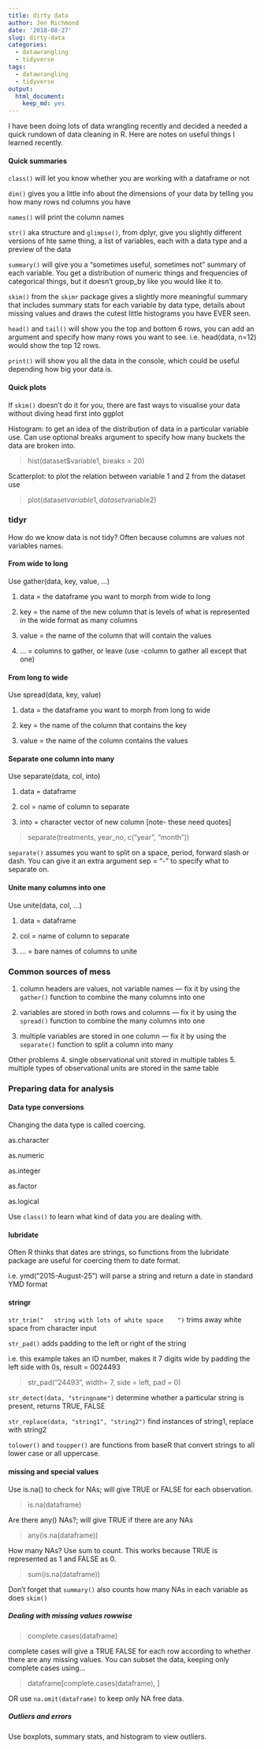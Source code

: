 ```yaml
---
title: dirty data
author: Jen Richmond
date: '2018-08-27'
slug: dirty-data
categories:
  - datawrangling
  - tidyverse
tags:
  - datawrangling
  - tidyverse
output:
  html_document:
    keep_md: yes
---
```


I have been doing lots of data wrangling recently and decided a needed a quick rundown of data cleaning in R. Here are notes on useful things I learned recently. 


#### Quick summaries

`class()` will let you know whether you are working with a dataframe or not

`dim()` gives you a little info about the dimensions of your data by telling you how many rows nd columns you have

`names()` will print the column names

`str()` aka structure and `glimpse()`, from dplyr, give you slightly different versions of hte same thing, a list of variables, each with a data type and a preview of the data

`summary()` will give you a "sometimes useful, sometimes not" summary of each variable. You get a distribution of numeric things and frequencies of categorical things, but it doesn't group_by like you would like it to. 

`skim()` from the `skimr` package gives a slightly more meaningful summary that includes summary stats for each variable by data type, details about missing values and draws the cutest little histograms you have EVER seen. 

`head()` and `tail()` will show you the top and bottom 6 rows, you can add an argument and specify how many rows you want to see. i.e. head(data, n=12) would show the top 12 rows. 

`print()` will show you all the data in the console, which could be useful depending how big your data is. 

#### Quick plots

If `skim()` doesn't do it for you, there are fast ways to visualise your data without diving head first into ggplot

Histogram: to get an idea of the distribution of data in a particular variable use. Can use optional breaks argument to specify how many buckets the data are broken into. 

> hist(dataset$variable1, breaks = 20)

Scatterplot: to plot the relation between variable 1 and 2 from the dataset use

> plot(dataset$variable1 , dataset$variable2) 

### tidyr 

How do we know data is not tidy? Often because columns are values not variables names. 

#### From wide to long 

Use gather(data, key, value, ...) 

1. data = the dataframe you want to morph from wide to long

2. key = the name of the new column that is levels of what is represented in the wide format as many columns

3. value = the name of the column that will contain the values

4. ... = columns to gather, or leave (use -column to gather all except that one)

#### From long to wide 

Use spread(data, key, value) 

1. data = the dataframe you want to morph from long to wide

2. key = the name of the column that contains the key 

3. value = the name of the column contains the values

#### Separate one column into many 

Use separate(data, col, into) 

1. data = dataframe

2. col = name of column to separate

3. into = character vector of new column [note- these need quotes]

> separate(treatments, year_no, c("year", "month"))

`separate()` assumes you want to split on a space, period, forward slash or dash. You can give it an extra argument sep = "-" to specify what to separate on. 

#### Unite many columns into one 

Use unite(data, col, ...) 

1. data = dataframe

2. col = name of column to separate

3. ... = bare names of columns to unite


### Common sources of mess

1. column headers are values, not variable names --- fix it by using the `gather()` function to combine the many columns into one

2. variables are stored in both rows and columns --- fix it by using the `spread()` function to combine the many columns into one

3. multiple variables are stored in one column --- fix it by using the `separate()` function to split a column into many

Other problems
4. single observational unit stored in multiple tables
5. multiple types of observational units are stored in the same table

### Preparing data for analysis

#### Data type conversions

Changing the data type is called coercing. 

as.character

as.numeric

as.integer

as.factor

as.logical

Use `class()` to learn what kind of data you are dealing with. 

#### lubridate

Often R thinks that dates are strings, so functions from the lubridate package are useful for coercing them to date format. 

i.e. ymd("2015-August-25") will parse a string and return a date in standard YMD format

#### stringr

`str_trim("   string with lots of white space    ")` trims away white space from character input

`str_pad()` adds padding to the left or right of the string 

i.e. this example takes an ID number, makes it 7 digits wide by padding the left side with 0s, result = 0024493

> str_pad("24493", width= 7, side = left, pad = 0) 

`str_detect(data, "stringname")` determine whether a particular string is present, returns TRUE, FALSE 

`str_replace(data, "string1", "string2")` find instances of string1, replace with string2 

`tolower()` and `toupper()` are functions from baseR that convert strings to all lower case or all uppercase. 

#### missing and special values

Use is.na() to check for NAs; will give TRUE or FALSE for each observation.

> is.na(dataframe) 

Are there any() NAs?; will give TRUE if there are any NAs

> any(is.na(dataframe))

How many NAs? Use sum to count. This works because TRUE is represented as 1 and FALSE as 0. 

>sum(is.na(dataframe))

Don't forget that `summary()` also counts how many NAs in each variable as does `skim()`

##### Dealing with missing values rowwise

> complete.cases(dataframe) 

complete cases will give a TRUE FALSE for each row according to whether there are any missing values. You can subset the data, keeping only complete cases using...

> dataframe[complete.cases(dataframe), ]

OR use `na.omit(dataframe)` to keep only NA free data. 

##### Outliers and errors

Use boxplots, summary stats, and histogram to view outliers. 
